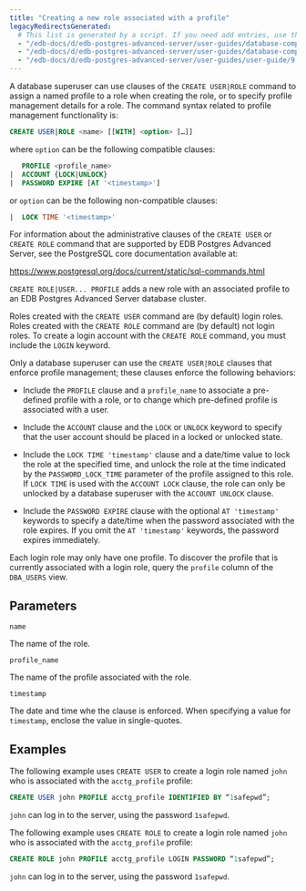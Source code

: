 ```yaml
---
title: "Creating a new role associated with a profile"
legacyRedirectsGenerated:
  # This list is generated by a script. If you need add entries, use the `legacyRedirects` key.
  - "/edb-docs/d/edb-postgres-advanced-server/user-guides/database-compatibility-for-oracle-developers-guide/9.6/Database_Compatibility_for_Oracle_Developers_Guide_v9.6.1.035.html"
  - "/edb-docs/d/edb-postgres-advanced-server/user-guides/database-compatibility-for-oracle-developers-guide/9.5/Database_Compatibility_for_Oracle_Developers_Guide.1.035.html"
  - "/edb-docs/d/edb-postgres-advanced-server/user-guides/user-guide/9.5/EDB_Postgres_Enterprise_Guide.1.032.html"
---
```


<div id="creating_a_new_role_associated_with_a_profile" class="registered_link"></div>

A database superuser can use clauses of the `CREATE USER|ROLE` command to assign a named profile to a role when creating the role, or to specify profile management details for a role. The command syntax related to profile management functionality is:

```sql
CREATE USER|ROLE <name> [[WITH] <option> […]]
```

where `option` can be the following compatible clauses:

```sql
   PROFILE <profile_name>
|  ACCOUNT {LOCK|UNLOCK}
|  PASSWORD EXPIRE [AT '<timestamp>']
```

or `option` can be the following non-compatible clauses:

```sql
|  LOCK TIME '<timestamp>'
```

For information about the administrative clauses of the `CREATE USER` or `CREATE ROLE` command that are supported by EDB Postgres Advanced Server, see the PostgreSQL core documentation available at:

<https://www.postgresql.org/docs/current/static/sql-commands.html>

`CREATE ROLE|USER... PROFILE` adds a new role with an associated profile to an EDB Postgres Advanced Server database cluster.

Roles created with the `CREATE USER` command are (by default) login roles. Roles created with the `CREATE ROLE` command are (by default) not login roles. To create a login account with the `CREATE ROLE` command, you must include the `LOGIN` keyword.

Only a database superuser can use the `CREATE USER|ROLE` clauses that enforce profile management; these clauses enforce the following behaviors:

-   Include the `PROFILE` clause and a `profile_name` to associate a pre-defined profile with a role, or to change which pre-defined profile is associated with a user.

-   Include the `ACCOUNT` clause and the `LOCK` or `UNLOCK` keyword to specify that the user account should be placed in a locked or unlocked state.

-   Include the `LOCK TIME 'timestamp'` clause and a date/time value to lock the role at the specified time, and unlock the role at the time indicated by the `PASSWORD_LOCK_TIME` parameter of the profile assigned to this role. If `LOCK TIME` is used with the `ACCOUNT LOCK` clause, the role can only be unlocked by a database superuser with the `ACCOUNT UNLOCK` clause.

-   Include the `PASSWORD EXPIRE` clause with the optional `AT 'timestamp'` keywords to specify a date/time when the password associated with the role expires. If you omit the `AT 'timestamp'` keywords, the password expires immediately.

Each login role may only have one profile. To discover the profile that is currently associated with a login role, query the `profile` column of the `DBA_USERS` view.

## Parameters

`name`

The name of the role.

`profile_name`

The name of the profile associated with the role.

`timestamp`

The date and time whe the clause is enforced. When specifying a value for `timestamp`, enclose the value in single-quotes.

## Examples

The following example uses `CREATE USER` to create a login role named `john` who is associated with the `acctg_profile` profile:

```sql
CREATE USER john PROFILE acctg_profile IDENTIFIED BY “1safepwd”;
```

`john` can log in to the server, using the password `1safepwd`.

The following example uses `CREATE ROLE` to create a login role named `john` who is associated with the `acctg_profile` profile:

```sql
CREATE ROLE john PROFILE acctg_profile LOGIN PASSWORD “1safepwd”;
```

`john` can log in to the server, using the password `1safepwd`.

